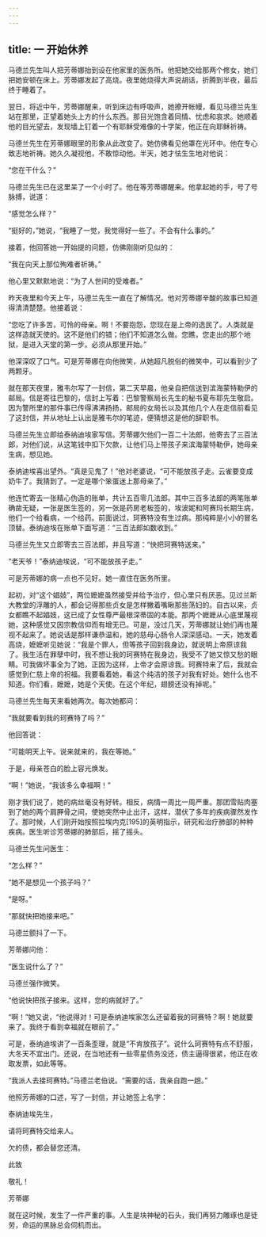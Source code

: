 ```yaml
---
---
---
```

title: 一 开始休养
---




马德兰先生叫人把芳蒂娜抬到设在他家里的医务所。他把她交给那两个修女，她们把她安顿在床上。芳蒂娜发起了高烧。夜里她烧得大声说胡话，折腾到半夜，最后终于睡着了。

翌日，将近中午，芳蒂娜醒来，听到床边有呼吸声，她撩开帐幔，看见马德兰先生站在那里，正望着她头上方的什么东西。那目光饱含着同情、忧虑和哀求。她顺着他的目光望去，发现墙上钉着一个有耶稣受难像的十字架，他正在向耶稣祈祷。

马德兰先生在芳蒂娜眼里的形象从此改变了。她仿佛看见他罩在光环中。他在专心致志地祈祷。她久久凝视他，不敢惊动他。半天，她才怯生生地对他说：

“您在干什么？”

马德兰先生已在这里呆了一个小时了。他在等芳蒂娜醒来。他拿起她的手，号了号脉搏，说道：

“感觉怎么样？”

“挺好的，”她说，“我睡了一觉，我觉得好一些了。不会有什么事的。”

接着，他回答她一开始提的问题，仿佛刚刚听见似的：

“我在向天上那位殉难者祈祷。”

他心里又默默地说：“为了人世间的受难者。”

昨天夜里和今天上午，马德兰先生一直在了解情况。他对芳蒂娜辛酸的故事已知道得清清楚楚。他接着说：

“您吃了许多苦，可怜的母亲。啊！不要抱怨，您现在是上帝的选民了。人类就是这样造就天使的。这不是他们的错；他们不知道怎么做。您瞧，您走出的那个地狱，是进入天堂的第一步。必须从那里开始。”

他深深叹了口气。可是芳蒂娜在向他微笑，从她超凡脱俗的微笑中，可以看到少了两颗牙。

就在那天夜里，雅韦尔写了一封信，第二天早晨，他亲自把信送到滨海蒙特勒伊的邮局。信是寄往巴黎的，信封上写着：巴黎警察局长先生的秘书夏布耶先生敬启。因为警所里的那件事已传得沸沸扬扬，邮局的女局长以及其他几个人在走信前看见了这封信，并从地址上认出是雅韦尔的笔迹，便猜想这是他的辞职书。

马德兰先生立即给泰纳迪埃家写信。芳蒂娜欠他们一百二十法郎，他寄去了三百法郎，对他们说，从这笔钱中扣下欠款，让他们马上带孩子来滨海蒙特勒伊，她母亲生病，想见她。

泰纳迪埃喜出望外。“真是见鬼了！”他对老婆说，“可不能放孩子走。云雀要变成奶牛了。我猜到了。一定是哪个笨蛋迷上那母亲了。”

他连忙寄去一张精心伪造的账单，共计五百零几法郎。其中三百多法郎的两笔账单确凿无疑，一张是医生签的，另一张是药房老板签的，埃波妮和阿赛玛长期生病，他们一个给看病，一个给药。前面说过，珂赛特没有生过病。那纯粹是小小的冒名顶替。泰纳迪埃在账单下面写道：“三百法郎如数收到。”

马德兰先生又立即寄去三百法郎，并且写道：“快把珂赛特送来。”

“老天爷！”泰纳迪埃说，“可不能放孩子走。”

可是芳蒂娜的病一点也不见好。她一直住在医务所里。

起初，对“这个娼妓”，两位嬷嬷虽然接受并给予治疗，但心里只有厌恶。见过兰斯大教堂的浮雕的人，都会记得那些贞女是怎样撇着嘴瞅那些荡妇的。自古以来，贞女都瞧不起娼妓，这已成了女性尊严最根深蒂固的本能。那两个嬷嬷从心底里蔑视她，这种感觉又因宗教信仰而有增无已。可是，没过几天，芳蒂娜就让她们再也蔑视不起来了。她说话是那样谦恭温和，她的慈母心肠令人深深感动。一天，她发着高烧，嬷嬷听见她说：“我是个罪人，但等孩子回到我身边，就说明上帝原谅我了。我生活在罪孽中时，我不想让我的珂赛特在我身边，我受不了她又惊又愁的眼睛。可我做坏事全为了她，正因为这样，上帝才会原谅我。珂赛特来了后，我就会感觉到仁慈上帝的祝福。我要看着她，看这个纯洁的孩子对我有好处。她什么也不知道。你们看，嬷嬷，她是个天使。在这个年纪，翅膀还没有掉呢。”

马德兰先生每天来看她两次。每次她都问：

“我就要看到我的珂赛特了吗？”

他回答说：

“可能明天上午。说来就来的，我在等她。”

于是，母亲苍白的脸上容光焕发。

“啊！”她说，“我该多么幸福啊！”

刚才我们说了，她的病丝毫没有好转。相反，病情一周比一周严重。那团雪贴肉塞到了她的两个肩胛骨之间，使她突然中止出汗，这样，潜伏了多年的疾病骤然发作了。那时候，人们刚开始按照拉埃内克[195]的英明指示，研究和治疗肺部的种种疾病。医生听诊芳蒂娜的肺部后，摇了摇头。

马德兰先生问医生：

“怎么样？”

“她不是想见一个孩子吗？”

“是呀。”

“那就快把她接来吧。”

马德兰颤抖了一下。

芳蒂娜问他：

“医生说什么了？”

马德兰强作微笑。

“他说快把孩子接来。这样，您的病就好了。”

“啊！”她又说，“他说得对！可是泰纳迪埃家怎么还留着我的珂赛特？啊！她就要来了。我终于看到幸福就在眼前了。”

可是，泰纳迪埃讲了一百条歪理，就是“不肯放孩子”。说什么珂赛特有点不舒服，大冬天不宜出门。还说，在当地还有一些零星债务没还，债主逼得很紧，他正在收取发票，如此等等。

“我派人去接珂赛特。”马德兰老伯说。“需要的话，我亲自跑一趟。”

他照芳蒂娜的口述，写了一封信，并让她签上名字：

泰纳迪埃先生，

请将珂赛特交给来人。

欠的债，都会替您还清。

此致

敬礼！

芳蒂娜

就在这时候，发生了一件严重的事。人生是块神秘的石头，我们再努力雕琢也是徒劳，命运的黑脉总会伺机而出。